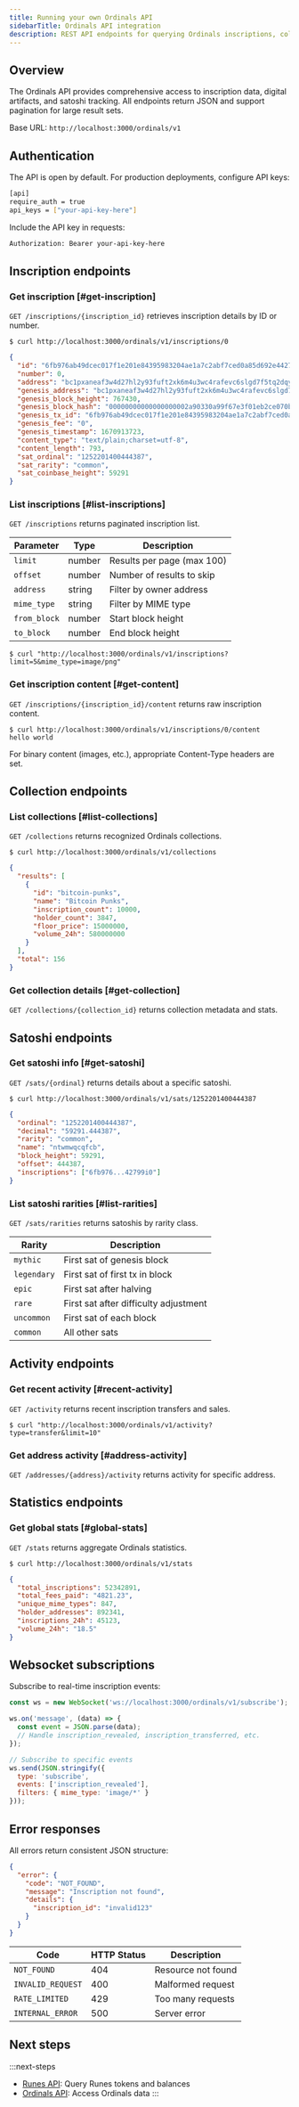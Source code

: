 ```yaml
---
title: Running your own Ordinals API
sidebarTitle: Ordinals API integration
description: REST API endpoints for querying Ordinals inscriptions, collections, and satoshi rarity.
---
```


## Overview

The Ordinals API provides comprehensive access to inscription data, digital artifacts, and satoshi tracking. All endpoints return JSON and support pagination for large result sets.

Base URL: `http://localhost:3000/ordinals/v1`

## Authentication

The API is open by default. For production deployments, configure API keys:

```bash title="bitcoin-indexer.toml"
[api]
require_auth = true
api_keys = ["your-api-key-here"]
```

Include the API key in requests:

```bash
Authorization: Bearer your-api-key-here
```

## Inscription endpoints

### Get inscription [#get-inscription]

`GET /inscriptions/{inscription_id}` retrieves inscription details by ID or number.

```terminal
$ curl http://localhost:3000/ordinals/v1/inscriptions/0
```

```json
{
  "id": "6fb976ab49dcec017f1e201e84395983204ae1a7c2abf7ced0a85d692e442799i0",
  "number": 0,
  "address": "bc1pxaneaf3w4d27hl2y93fuft2xk6m4u3wc4rafevc6slgd7f5tq2dqynekta",
  "genesis_address": "bc1pxaneaf3w4d27hl2y93fuft2xk6m4u3wc4rafevc6slgd7f5tq2dqynekta",
  "genesis_block_height": 767430,
  "genesis_block_hash": "00000000000000000002a90330a99f67e3f01eb2ce070b45930581e82fb7ddad",
  "genesis_tx_id": "6fb976ab49dcec017f1e201e84395983204ae1a7c2abf7ced0a85d692e442799",
  "genesis_fee": "0",
  "genesis_timestamp": 1670913723,
  "content_type": "text/plain;charset=utf-8",
  "content_length": 793,
  "sat_ordinal": "1252201400444387",
  "sat_rarity": "common",
  "sat_coinbase_height": 59291
}
```

### List inscriptions [#list-inscriptions]

`GET /inscriptions` returns paginated inscription list.

| Parameter | Type | Description |
|-----------|------|-------------|
| `limit` | number | Results per page (max 100) |
| `offset` | number | Number of results to skip |
| `address` | string | Filter by owner address |
| `mime_type` | string | Filter by MIME type |
| `from_block` | number | Start block height |
| `to_block` | number | End block height |

```terminal
$ curl "http://localhost:3000/ordinals/v1/inscriptions?limit=5&mime_type=image/png"
```

### Get inscription content [#get-content]

`GET /inscriptions/{inscription_id}/content` returns raw inscription content.

```terminal
$ curl http://localhost:3000/ordinals/v1/inscriptions/0/content
hello world
```

For binary content (images, etc.), appropriate Content-Type headers are set.

## Collection endpoints

### List collections [#list-collections]

`GET /collections` returns recognized Ordinals collections.

```terminal
$ curl http://localhost:3000/ordinals/v1/collections
```

```json
{
  "results": [
    {
      "id": "bitcoin-punks",
      "name": "Bitcoin Punks", 
      "inscription_count": 10000,
      "holder_count": 3847,
      "floor_price": 15000000,
      "volume_24h": 580000000
    }
  ],
  "total": 156
}
```

### Get collection details [#get-collection]

`GET /collections/{collection_id}` returns collection metadata and stats.

## Satoshi endpoints

### Get satoshi info [#get-satoshi]

`GET /sats/{ordinal}` returns details about a specific satoshi.

```terminal
$ curl http://localhost:3000/ordinals/v1/sats/1252201400444387
```

```json
{
  "ordinal": "1252201400444387",
  "decimal": "59291.444387",
  "rarity": "common",
  "name": "ntwmwqcqfcb",
  "block_height": 59291,
  "offset": 444387,
  "inscriptions": ["6fb976...42799i0"]
}
```

### List satoshi rarities [#list-rarities]

`GET /sats/rarities` returns satoshis by rarity class.

| Rarity | Description |
|--------|-------------|
| `mythic` | First sat of genesis block |
| `legendary` | First sat of first tx in block |
| `epic` | First sat after halving |
| `rare` | First sat after difficulty adjustment |
| `uncommon` | First sat of each block |
| `common` | All other sats |

## Activity endpoints

### Get recent activity [#recent-activity]

`GET /activity` returns recent inscription transfers and sales.

```terminal
$ curl "http://localhost:3000/ordinals/v1/activity?type=transfer&limit=10"
```

### Get address activity [#address-activity]

`GET /addresses/{address}/activity` returns activity for specific address.

## Statistics endpoints

### Get global stats [#global-stats]

`GET /stats` returns aggregate Ordinals statistics.

```terminal
$ curl http://localhost:3000/ordinals/v1/stats
```

```json
{
  "total_inscriptions": 52342891,
  "total_fees_paid": "4821.23",
  "unique_mime_types": 847,
  "holder_addresses": 892341,
  "inscriptions_24h": 45123,
  "volume_24h": "18.5"
}
```

## Websocket subscriptions

Subscribe to real-time inscription events:

```javascript
const ws = new WebSocket('ws://localhost:3000/ordinals/v1/subscribe');

ws.on('message', (data) => {
  const event = JSON.parse(data);
  // Handle inscription_revealed, inscription_transferred, etc.
});

// Subscribe to specific events
ws.send(JSON.stringify({
  type: 'subscribe',
  events: ['inscription_revealed'],
  filters: { mime_type: 'image/*' }
}));
```

## Error responses

All errors return consistent JSON structure:

```json
{
  "error": {
    "code": "NOT_FOUND",
    "message": "Inscription not found",
    "details": {
      "inscription_id": "invalid123"
    }
  }
}
```

| Code | HTTP Status | Description |
|------|-------------|-------------|
| `NOT_FOUND` | 404 | Resource not found |
| `INVALID_REQUEST` | 400 | Malformed request |
| `RATE_LIMITED` | 429 | Too many requests |
| `INTERNAL_ERROR` | 500 | Server error |

## Next steps

:::next-steps
- [Runes API](/tools/bitcoin-indexer/runes-api): Query Runes tokens and balances
- [Ordinals API](/tools/bitcoin-indexer/ordinals-api): Access Ordinals data
:::